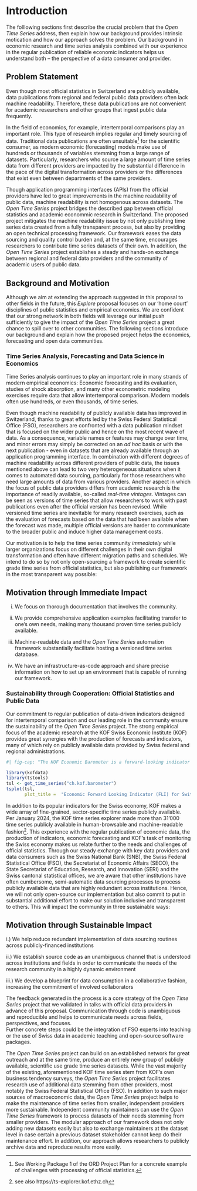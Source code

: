 # Introduction

The folllowing sections first describe the crucial problem that the *Open Time Series* address, then explain how our background provides intrinsic motication and how our approach solves the problem. 
Our background in economic research and time series analysis combined with our experience in the regular publication of reliable economic indicators helps us understand both -- the perspective of a data consumer and provider. 


## Problem Statement

Even though most official statistics in Switzerland are publicly available, data publications from regional and federal public data providers often lack machine readability. Therefore, these data publications are not convenient for academic researchers and other groups that ingest public data frequently.

In the field of economics, for example, intertemporal comparisons play an important role. This type of research implies regular and timely sourcing of data.
Traditional data publications are often unsuitable^[See Working Package 1 of the ORD Project Plan for a concrete example of challenges with processing of official statistics.] for the scientific consumer, as modern economic (forecasting) models make use of hundreds or thousands of variables stemming from a large range of datasets.
Particularly, researchers who source a large amount of time series data from different providers are impacted by the substantial difference in the pace of the digital transformation across providers or the differences that exist even between departments of the same providers. 
 
Though application programming interfaces (APIs) from the official providers have led to great improvements in the machine readability of public data, machine readability is not homogenous across datasets.
The *Open Time Series* project bridges the described gap between official statistics and academic econommic research in Switzerland. 
The proposed project mitigates the machine readability issue by not only publishing time series data created from a fully transparent process, but also by providing an open technical processing framework. Our framework eases the data sourcing and quality control burden and, at the same time, encourages researchers to contribute time series datasets of their own. In addition, the *Open Time Series* project establishes a steady and hands-on exchange between regional and federal data providers and the community of academic users of public data.



## Background and Motivation

Although we aim at extending the approach suggested in this proposal to other fields in the future, this *Explore* proposal focuses on our 'home court' disciplines of public statistics and empirical economics.
We are confident that our strong network in both fields will leverage our initial push sufficiently to give the impact of the *Open Time Series* project a great chance to spill over to other communities. 
The following sections introduce our background and explain how the proposed project helps the economics, forecasting and open data communities. 

### Time Series Analysis, Forecasting and Data Science in Economics {.unnumbered}

Time Series analysis continues to play an important role in many strands of modern empirical economics: 
Economic forecasting and its evaluation, studies of shock absorption, and many other econometric modeling exercises require data that allow intertemporal comparison. 
Modern models often use hundreds, or even thousands, of time series. 

Even though machine readability of publicly available data has improved in Switzerland, thanks to great efforts led by the Swiss Federal Statistical Office (FSO), researchers are confronted with a data publication mindset that is focused on the wider public and hence on the most recent wave of data. 
As a consequence, variable names or features may change over time, and minor errors may simply be corrected on an *ad hoc* basis or with the next publication - even in datasets that are already available through an application programming interface. 
In combination with different degrees of machine readability across different providers of public data, the issues mentioned above can lead to two very heterogeneous situations when it comes to automated data sourcing, particularly for those researchers who need large amounts of data from various providers. 
Another aspect in which the focus of public data providers differs from academic research is the importance of readily available, so-called *real-time vintages*. 
Vintages can be seen as versions of time series that allow researchers to work with past publications even after the official version has been revised. 
While versioned time series are inevitable for many research exercises, such as the evaluation of forecasts based on the data that had been available when the forecast was made, multiple official versions are harder to communicate to the broader public and induce higher data management costs. 

Our motivation is to help the time series community *immediately* while larger organizations focus on different challenges in their own digital transformation and often have different migration paths and schedules.
We intend to do so by not only open-sourcing a framework to create scientific grade time series from official statistics, but also publishing our framework in the most transparent way possible:

::: callout-note

## Motivation through Immediate Impact

i) We focus on thorough documentation that involves the community.

ii) We provide comprehensive application examples facilitating transfer to one's own needs, making many thousand proven time series publicly available.

iii) Machine-readable data and the *Open Time Series* automation framework substantially facilitate hosting a versioned time series database.

iv) We have an infrastructure-as-code approach and share precise information on how to set up an environment that is capable of running our framework. 


:::

### Sustainability through Cooperation: Official Statistics and Public Data {.unnumbered}

Our commitment to regular publication of data-driven indicators designed for intertemporal comparison and our leading role in the community ensure the sustainability of the *Open Time Series* project.
The strong empirical focus of the academic research at the KOF Swiss Economic Institute (KOF) provides great synergies with the production of forecasts and indicators, many of which rely on publicly available data provided by Swiss federal and regional administrations.

```r
#| fig-cap: "The KOF Economic Barometer is a forward-looking indicator (FLI) for the Swiss economy. It is well accepted in Switzerland and used as the official FLI for Switzerland by the International Monetary Fund (IMF). source: KOF Swiss Economic Institute, ETH Zurich."

library(kofdata)
library(tstools)
tsl <- get_time_series("ch.kof.barometer")
tsplot(tsl,
       plot_title =  "Economic Forward Looking Indicator (FLI) for Switzerland")


```

In addition to its popular indicators for the Swiss economy, KOF makes a wide array of fine-grained, sector-specific time series publicly available. 
Per January 2024, the KOF time series explorer made more than 31'000 time series publicly available in human-browsable and machine-readable fashion^[see also https://ts-explorer.kof.ethz.ch].
This experience with the regular publication of economic data, the production of indicators, economic forecasting and KOF's task of monitoring the Swiss economy makes us relate further to the needs and challenges of official statistics.
Through our steady exchange with key data providers and data consumers such as the Swiss National Bank (SNB), the Swiss Federal Statistical Office (FSO), the Secretariat of Economic Affairs (SECO), the State Secretariat of Education, Research, and Innovation (SERI) and the Swiss cantonal statistical offices, we are aware that other institutions have often cumbersome, semi-automatic data sourcing processes to process publicly available data that are highly redundant across institutions.
Hence, we will not only open-source our implementation but also commit to put in substantial additional effort to make our solution inclusive and transparent to others. This will impact the community in three sustainable ways: 

::: callout-note

## Motivation through Sustainable Impact 

i.) We help reduce redundant implementation of data sourcing routines across publicly-financed institutions

ii.) We establish source code as an unambiguous channel that is understood across institutions and fields in order to communicate the needs of the research community in a highly dynamic environment

iii.) We develop a blueprint for data consumption in a collaborative fashion, increasing the commitment of involved collaborators

:::

The feedback generated in the process is a core strategy of the *Open Time Series* project that we validated in talks with official data providers in advance of this proposal.
Communication through code is unambiguous and reproducible and helps to communicate needs across fields, perspectives, and focuses.  
Further concrete steps could be the integration of FSO experts into teaching or the use of Swiss data in academic teaching and open-source software packages.

The *Open Time Series* project can build on an established network for great outreach and at the same time, produce an entirely new group of publicly available, scientific use grade time series datasets. 
While the vast majority of the existing, aforementioned KOF time series stem from KOF's own business tendency surveys, the *Open Time Series* project facilitates research use of additional data stemming from other providers, most notably the Swiss Federal Statistical Office (FSO).
In addition to such major sources of macroeconomic data, the *Open Time Series* project helps to make the maintenance of time series from smaller, independent providers more sustainable.
Independent community maintainers can use the *Open Time Series* framework to process datasets of their needs stemming from smaller providers.
The modular approach of our framework does not only adding new datasets easily but also to exchange maintainers  at the dataset level in case certain a previous dataset stakeholder cannot keep do their maintenance effort.
In addition, our approach allows researchers to publicly archive data and reproduce results more easily.
